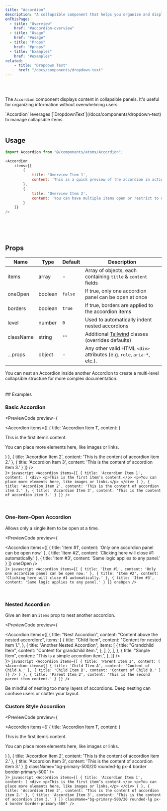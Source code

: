 ```yaml
---
title: "Accordion"
description: "A collapsible component that helps you organize and display content in a concise, interactive way."
onThisPage:
  - title: "Overview"
    href: "#accordion-overview"
  - title: "Usage"
    href: "#usage"
  - title: "Props"
    href: "#props"
  - title: "Examples"
    href: "#examples"
related:
    - title: "Dropdown Text"
      href: "/docs/components/dropdown-text"
---
```


<div id="accordion-overview" />

<br/>

<div className="flex justify-center mb-4">
    <Accordion
        items={[
            {
                title: 'Overview Item 1',
                content: 'This is a quick preview of the accordion in action.'
            },
            {
                title: 'Overview Item 2',
                content: 'You can have multiple items open or restrict to one.'
            }
        ]}
    />
</div>

<br/>

The `Accordion` component displays content in collapsible panels.
It's useful for organizing information without overwhelming users.

<Callout>
    `Accordion` leverages [`DropdownText`](/docs/components/dropdown-text) to manage collapsible items.
</Callout>

<br/>
<br/>
<Divider />

<div id="usage" />

## Usage

```javascript
import Accordion from "@/components/atoms/Accordion";

<Accordion
    items={[
        {
            title: 'Overview Item 1',
            content: 'This is a quick preview of the accordion in action.'
        },
        {
            title: 'Overview Item 2',
            content: 'You can have multiple items open or restrict to one.'
        }
    ]}
/>
```

<br/>
<br/>
<br/>
<Divider />

<div id="props" />

## Props

| **Name**  | **Type** | **Default** | **Description**                                                                         |
|-----------|----------|-------------|-----------------------------------------------------------------------------------------|
| items     | array    | -           | Array of objects, each containing `title` & `content` fields                            |
| oneOpen   | boolean  | `false`     | If true, only one accordion panel can be open at once                                   |
| borders   | boolean  | `true`      | If true, borders are applied to the accordion items                                     |
| level     | number   | `0`         | Used to automatically indent nested accordions                                          |
| className | string   | `""`        | Additional [Tailwind](https://tailwindcss.com) classes (overrides defaults)             |
| ...props  | object   | -           | Any other valid HTML <code>&lt;div&gt;</code> attributes (e.g. `role`, `aria-*`, etc.). |

<Tip>
    You can nest an Accordion inside another Accordion to create a multi-level collapsible structure for more complex documentation.
</Tip>

<br/>
<br/>
<br/>
<Divider />

<div id="examples" />
## Examples

### Basic Accordion

<PreviewCode preview={
    <div className="flex w-full px-2">
        <Accordion
            items={[
                {
                    title: 'Accordion Item 1',
                    content: (
                        <div>
                            <p>This is the first item’s content.</p>
                            <p>You can place more elements here, like images or links.</p>
                        </div>
                    )
                },
                {
                    title: 'Accordion Item 2',
                    content: 'This is the content of accordion item 2.'
                },
                {
                    title: 'Accordion Item 3',
                    content: 'This is the content of accordion item 3.'
                }
            ]}
        />
    </div>
}>
    ```javascript
    <Accordion
        items={[
            {
                title: 'Accordion Item 1',
                content: (
                    <div>
                        <p>This is the first item’s content.</p>
                        <p>You can place more elements here, like images or links.</p>
                    </div>
                )
            },
            {
                title: 'Accordion Item 2',
                content: 'This is the content of accordion item 2.'
            },
            {
                title: 'Accordion Item 3',
                content: 'This is the content of accordion item 3.'
            }
        ]}
    />
    ```
</PreviewCode>

<br />

### One-Item-Open Accordion
Allows only a single item to be open at a time.

<PreviewCode preview={
    <div className="flex w-full px-2">
        <Accordion
            items={[
                {
                    title: 'Item #1',
                    content: 'Only one accordion panel can be open now.'
                },
                {
                    title: 'Item #2',
                    content: 'Clicking here will close #1 automatically.'
                },
                {
                    title: 'Item #3',
                    content: 'Same logic applies to any panel.'
                }
            ]}
            oneOpen
        />
    </div>
}>
    ```javascript
    <Accordion
        items={[
            {
                title: 'Item #1',
                content: 'Only one accordion panel can be open now.'
            },
            {
                title: 'Item #2',
                content: 'Clicking here will close #1 automatically.'
            },
            {
                title: 'Item #3',
                content: 'Same logic applies to any panel.'
            }
        ]}
        oneOpen
    />
    ```
</PreviewCode>

<br />

### Nested Accordion
Give an item an `items` prop to nest another accordion.

<PreviewCode preview={
    <div className="flex w-full px-2">
        <Accordion
            items={[
                {
                    title: "Nest Accordion",
                    content: "Content above the nested accordion:",
                    items: [
                        {
                            title: "Child Item",
                            content: "Content for nested item 1.",
                        },
                        {
                            title: "Another Nested Accordion",
                            items: [
                                {
                                    title: "Grandchild Item",
                                    content: "Content for grandchild item.",
                                },
                            ],
                        },
                    ],
                },
                {
                    title: "Simple Item",
                    content: "This is a simple accordion item.",
                },
            ]}
        />
    </div>
}>
    ```javascript
    <Accordion
        items={[
            {
                title: 'Parent Item 1',
                content: (
                    <Accordion
                        items={[
                            {
                                title: 'Child Item A',
                                content: 'Content of Child A.'
                            },
                            {
                                title: 'Child Item B',
                                content: 'Content of Child B.'
                            }
                        ]}
                    />
                )
            },
            {
                title: 'Parent Item 2',
                content: 'This is the second parent item content.'
            }
        ]}
    />
    ```
</PreviewCode>

<Caution>
    Be mindful of nesting too many layers of accordions. Deep nesting can confuse users or clutter your layout.
</Caution>

<br />

### Custom Style Accordion

<PreviewCode preview={
    <div className="flex w-full px-2">
        <Accordion
            items={[
                {
                    title: 'Accordion Item 1',
                    content: (
                        <div>
                            <p>This is the first item’s content.</p>
                            <p>You can place more elements here, like images or links.</p>
                        </div>
                    )
                },
                {
                    title: 'Accordion Item 2',
                    content: 'This is the content of accordion item 2.'
                },
                {
                    title: 'Accordion Item 3',
                    content: 'This is the content of accordion item 3.'
                }
            ]}
            className="bg-primary-500/20 rounded-lg px-4 border border-primary-500"
        />
    </div>
}>
    ```javascript
    <Accordion
        items={[
            {
                title: 'Accordion Item 1',
                content: (
                    <div>
                        <p>This is the first item’s content.</p>
                        <p>You can place more elements here, like images or links.</p>
                    </div>
                )
            },
            {
                title: 'Accordion Item 2',
                content: 'This is the content of accordion item 2.'
            },
            {
                title: 'Accordion Item 3',
                content: 'This is the content of accordion item 3.'
            }
        ]}
        className="bg-primary-500/20 rounded-lg px-4 border border-primary-500"
    />
    ```
</PreviewCode>

<br />
<br />
<br />
<br />
<br />
<br />
